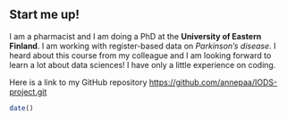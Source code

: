 
## Start me up!

I am a pharmacist and I am doing a PhD at the **University of Eastern Finland**. I am working with register-based data on *Parkinson's disease*. I heard about this course from my colleague and I am looking forward to learn a lot about data sciences! I have only a little experience on coding. 

Here is a link to my GitHub repository <https://github.com/annepaa/IODS-project.git>


```r
date()

```

